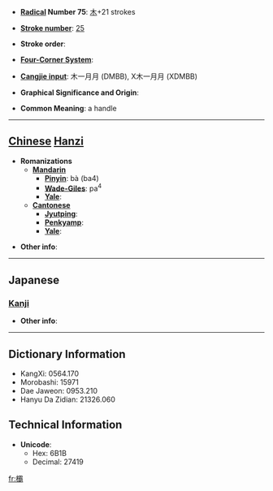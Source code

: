 * '''[[Wiktionary:Chinese radical index| Radical]] Number 75''': [[Wiktionary:Chinese radical index 木|木]]+21 strokes

* '''[[Wiktionary:Chinese total strokes index|Stroke number]]''': [[Wiktionary:Chinese total strokes index 25|25]]

* '''Stroke order''': 

* '''[[Wiktionary:Chinese four corner index|Four-Corner System]]''': 

* '''[[Wiktionary:Chinese Cangjie index|Cangjie input]]''': 木一月月 (DMBB), X木一月月 (XDMBB)

* '''Graphical Significance and Origin''': 

* '''Common Meaning''': a handle

----

== [[Chinese]] [[Hanzi]] ==

* '''Romanizations'''
** '''[[Mandarin]]'''
*** '''[[Pinyin]]''': bà (ba4)
*** '''[[Wade-Giles]]''': pa<sup>4</sup>
*** '''[[Yale]]''': 
** '''[[Cantonese]]'''
*** '''[[Jyutping]]''':
*** '''[[Penkyamp]]''': 
*** '''[[Yale]]''': 

* '''Other info''': 

----

==Japanese==
===[[Kanji]]===
{{kanji|on readings=[[は]] (ha), [[へ]] (he)|kun readings=[[つか]] (tsuka)}}

* '''Other info''':  

----

== Dictionary Information ==

* KangXi: 0564.170
* Morobashi: 15971
* Dae Jaweon: 0953.210
* Hanyu Da Zidian: 21326.060

== Technical Information ==

* '''Unicode''':
** Hex: 6B1B
** Decimal: 27419

[[fr:欛]]